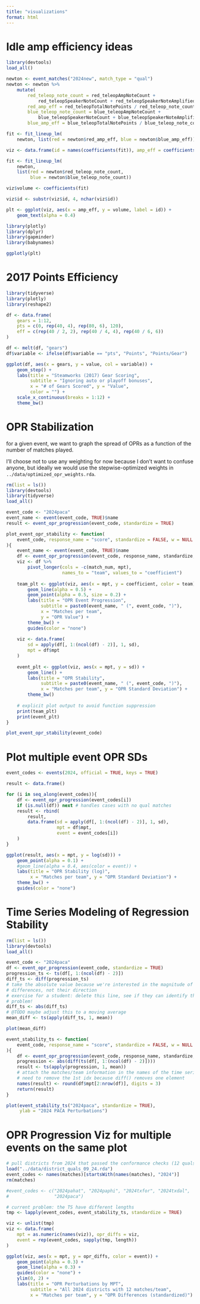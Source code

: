 ```yaml
---
title: "visualizations"
format: html
---
```


# Idle amp efficiency ideas

```r
library(devtools)
load_all()

newton <- event_matches("2024new", match_type = "qual")
newton <- newton %>%
    mutate(
        red_teleop_note_count = red_teleopAmpNoteCount + 
            red_teleopSpeakerNoteCount + red_teleopSpeakerNoteAmplifiedCount,
        red_amp_eff = red_teleopTotalNotePoints / red_teleop_note_count, 
        blue_teleop_note_count = blue_teleopAmpNoteCount + 
            blue_teleopSpeakerNoteCount + blue_teleopSpeakerNoteAmplifiedCount,
        blue_amp_eff = blue_teleopTotalNotePoints / blue_teleop_note_count)

fit <- fit_lineup_lm(
    newton, list(red = newton$red_amp_eff, blue = newton$blue_amp_eff))

viz <- data.frame(id = names(coefficients(fit)), amp_eff = coefficients(fit))

fit <- fit_lineup_lm(
    newton, 
    list(red = newton$red_teleop_note_count, 
         blue = newton$blue_teleop_note_count))

viz$volume <- coefficients(fit)

viz$id <- substr(viz$id, 4, nchar(viz$id))

plt <- ggplot(viz, aes(x = amp_eff, y = volume, label = id)) + 
    geom_text(alpha = 0.4)

library(plotly)
library(dplyr)
library(gapminder)
library(babynames)

ggplotly(plt)
```

# 2017 Points Efficiency

```r
library(tidyverse)
library(plotly)
library(reshape2)

df <- data.frame(
    gears = 1:12, 
    pts = c(0, rep(40, 4), rep(80, 6), 120), 
    eff = c(rep(40 / 2, 2), rep(40 / 4, 4), rep(40 / 6, 6))
)

df <- melt(df, "gears")
df$variable <- ifelse(df$variable == "pts", "Points", "Points/Gear")

ggplot(df, aes(x = gears, y = value, col = variable)) + 
    geom_step() + 
    labs(title = "Steamworks (2017) Gear Scoring", 
         subtitle = "Ignoring auto or playoff bonuses",
         x = "# of Gears Scored", y = "Value", 
         color = "") + 
    scale_x_continuous(breaks = 1:12) + 
    theme_bw()
```

# OPR Stabilization

for a given event, we want to graph the spread of OPRs as a function of the number of matches played.

I'll choose not to use any weighting for now because I don't want to confuse anyone, but ideally we would use the stepwise-optimized weights in `../data/optimized_opr_weights.rda`.

```r
rm(list = ls())
library(devtools)
library(tidyverse)
load_all()
```

```r
event_code <- "2024paca"
event_name <- event(event_code, TRUE)$name
result <- event_opr_progression(event_code, standardize = TRUE)

plot_event_opr_stability <- function(
    event_code, response_name = "score", standardize = FALSE, w = NULL
){
    event_name <- event(event_code, TRUE)$name
    df <- event_opr_progression(event_code, response_name, standardize, w)
    viz <- df %>%
        pivot_longer(cols = -c(match_num, mpt), 
                     names_to = "team", values_to = "coefficient")
    
    team_plt <- ggplot(viz, aes(x = mpt, y = coefficient, color = team)) + 
        geom_line(alpha = 0.5) + 
        geom_point(alpha = 0.5, size = 0.2) + 
        labs(title = "OPR Event Progression", 
             subtitle = paste0(event_name, " (", event_code, ")"), 
             x = "Matches per team", 
             y = "OPR Value") + 
        theme_bw() + 
        guides(color = "none")
    
    viz <- data.frame(
        sd = apply(df[, 1:(ncol(df) - 2)], 1, sd), 
        mpt = df$mpt
    )
    
    event_plt <- ggplot(viz, aes(x = mpt, y = sd)) + 
        geom_line() + 
        labs(title = "OPR Stability", 
             subtitle = paste0(event_name, " (", event_code, ")"), 
             x = "Matches per team", y = "OPR Standard Deviation") + 
        theme_bw()
    
    # explicit plot output to avoid function suppression
    print(team_plt)
    print(event_plt) 
}

plot_event_opr_stability(event_code)
```

# Plot multiple event OPR SDs

```r
event_codes <- events(2024, official = TRUE, keys = TRUE)

result <- data.frame()

for (i in seq_along(event_codes)){
    df <- event_opr_progression(event_codes[i])
    if (is.null(df)) next # handles cases with no qual matches
    result <- rbind(
        result, 
        data.frame(sd = apply(df[, 1:(ncol(df) - 2)], 1, sd), 
                   mpt = df$mpt, 
                   event = event_codes[i])
    )
}

ggplot(result, aes(x = mpt, y = log(sd))) + 
    geom_point(alpha = 0.1) + 
    #geom_line(alpha = 0.4, aes(color = event)) + 
    labs(title = "OPR Stability (log)", 
         x = "Matches per team", y = "OPR Standard Deviation") + 
    theme_bw() + 
    guides(color = "none")
```

# Time Series Modeling of Regression Stability

```r
rm(list = ls())
library(devtools)
load_all()
```

```r
event_code <- "2024paca"
df <- event_opr_progression(event_code, standardize = TRUE)
progression_ts <- ts(df[, 1:(ncol(df) - 2)])
diff_ts <- diff(progression_ts)
# take the absolute value because we're interested in the magnitude of the 
# differences, not their direction
# exercise for a student: delete this line, see if they can identify the 
# problem!
diff_ts <- abs(diff_ts)
# @TODO maybe adjust this to a moving average
mean_diff <- ts(apply(diff_ts, 1, mean))

plot(mean_diff)
```

```r
event_stability_ts <- function(
    event_code, response_name = "score", standardize = FALSE, w = NULL
){
    df <- event_opr_progression(event_code, response_name, standardize, w)
    progression <- abs(diff(ts(df[, 1:(ncol(df) - 2)])))
    result <- ts(apply(progression, 1, mean))
    # attach the matches/team information in the names of the time series
    # need to remove the 1st idx because diff() removes one element
    names(result) <- round(df$mpt[2:nrow(df)], digits = 3)
    return(result)
}

plot(event_stability_ts("2024paca", standardize = TRUE), 
     ylab = "2024 PACA Perturbations")
```

# OPR Progression Viz for multiple events on the same plot

```r
# pull districts from 2024 that passed the conformance checks (12 quals/team)
load("../data/district_quals_09_24.rda")
event_codes <- names(matches)[startsWith(names(matches), "2024")]
rm(matches)

#event_codes <- c("2024pahat", "2024paphi", "2024txfor", "2024txdal", 
#                 "2024paca")

# current problem: the TS have different lengths
tmp <- lapply(event_codes, event_stability_ts, standardize = TRUE)

viz <- unlist(tmp)
viz <- data.frame(
    mpt = as.numeric(names(viz)), opr_diffs = viz, 
    event = rep(event_codes, sapply(tmp, length))
)

ggplot(viz, aes(x = mpt, y = opr_diffs, color = event)) + 
    geom_point(alpha = 0.3) + 
    geom_line(alpha = 0.3) + 
    guides(color = "none") + 
    ylim(0, 2) + 
    labs(title = "OPR Perturbations by MPT", 
         subtitle = "All 2024 districts with 12 matches/team",
         x = "Matches per team", y = "OPR Differences (standardized)")

```
